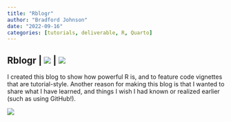 ```yaml
---
title: "Rblogr"
author: "Bradford Johnson"
date: "2022-09-16"
categories: [tutorials, deliverable, R, Quarto]
---
```


## **Rblogr \|** ![](https://img.shields.io/badge/%E2%8F%B3-Work%20in%20progress-red) **\|** [![](https://img.shields.io/badge/%F0%9F%94%8D-CLICK%20HERE%20to%20view%20project-informational)](https://bradfordjohnson.github.io/rblogr/)

I created this blog to show how powerful R is, and to feature code vignettes that are tutorial-style. Another reason for making this blog is that I wanted to share what I have learned, and things I wish I had known or realized earlier (such as using GitHub!).

![](andrew-neel-cckf4TsHAuw-unsplash.jpg)

